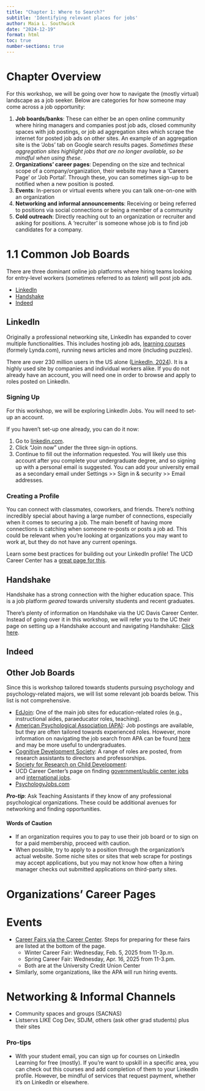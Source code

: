 ```yaml
---
title: "Chapter 1: Where to Search?"
subtitle: 'Identifying relevant places for jobs'
author: Maia L. Southwick
date: "2024-12-19"
format: html
toc: true
number-sections: true
---
```

# Chapter Overview
For this workshop, we will be going over how to navigate the (mostly virtual) landscape as a job seeker. Below are categories for how someone may come across a job opportunity:

1. **Job boards/banks**: These can either be an open online community where hiring managers and companies post job ads, closed community spaces with job postings, or job ad aggregation sites which scrape the internet for posted job ads on other sites. An example of an aggregation site is the 'Jobs' tab on Google search results pages. *Sometimes these aggregation sites highlight jobs that are no longer available, so be mindful when using these.*
2. **Organizations' career pages**: Depending on the size and technical scope of a company/organization, their website may have a 'Careers Page' or 'Job Portal'. Through these, you can sometimes sign-up to be notified when a new position is posted.
3. **Events**: In-person or virtual events where you can talk one-on-one with an organization
4. **Networking and informal announcements**: Receiving or being referred to positions via social connections or being a member of a community
5. **Cold outreach**: Directly reaching out to an organization or recruiter and asking for positions. A 'recruiter' is someone whose job is to find job candidates for a company.


# 1.1 Common Job Boards

There are three dominant online job platforms where hiring teams looking for entry-level workers (sometimes referred to as *talent*) will post job ads.

- [LinkedIn](https://www.linkedin.com/)
- [Handshake](https://joinhandshake.com/)
- [Indeed](https://www.indeed.com/)

## LinkedIn

Originally a professional networking site, LinkedIn has expanded to cover multiple functionalities. This includes hosting job ads, [learning courses](https://learning.linkedin.com/) (formely Lynda.com), running news articles and more (including puzzles).

There are over 230 million users in the US alone ([LinkedIn, 2024](https://news.linkedin.com/about-us#Statistics)). It is a highly used site by companies and individual workers alike. If you do not already have an account, you will need one in order to browse and apply to roles posted on LinkedIn.

### Signing Up

For this workshop, we will be exploring LinkedIn Jobs. You will need to set-up an account. 

If you haven't set-up one already, you can do it now:

1. Go to [linkedin.com](https://www.linkedin.com/).
2. Click "Join now" under the three sign-in options.
3. Continue to fill out the information requested. You will likely use this account after you complete your undergraduate degree, and so signing up with a personal email is suggested. You can add your university email as a secondary email under Settings >> Sign in & security >> Email addresses.

### Creating a Profile

You can connect with classmates, coworkers, and friends. There's nothing incredibly special about having a large number of connections, especially when it comes to securing a job. The main benefit of having more connections is catching when someone re-posts or posts a job ad. This could be relevant when you're looking at organizations you may want to work at, but they do not have any current openings. 

Learn some best practices for building out your LinkedIn profile! The UCD Career Center has a [great page for this](https://careercenter.ucdavis.edu/job-and-internship-search/finding-positions/linkedin-and-others).

## Handshake

Handshake has a strong connection with the higher education space. This is a job platform *geared* towards university students and recent graduates.

There's plenty of information on Handshake via the UC Davis Career Center. Instead of going over it in this workshop, we will refer you to the UC their page on setting up a Handshake account and navigating Handshake: [Click here](https://careercenter.ucdavis.edu/job-and-internship-search/finding-positions/handshake).

## Indeed

## Other Job Boards

Since this is workshop tailored towards students pursuing psychology and psychology-related majors, we will list some relevant job boards below. This list is not comprehensive.

- [EdJoin](https://www.edjoin.org/): One of the main job sites for education-related roles (e.g., instructional aides, paraeducator roles, teaching).
- [American Psychological Association (APA)](https://www.psyccareers.com/): Job postings are available, but they are often tailored towards experienced roles. However, more information on navigating the job search from APA can be found [here](https://www.apa.org/education-career/job-search) and may be more useful to undergraduates.
- [Cognitive Development Society](https://cogdevsoc.org/job-bank/): A range of roles are posted, from research assistants to directors and professorships.
- [Society for Research on Child Development](https://careers.srcd.org/):
- UCD Career Center's page on finding [government/public center jobs](https://careercenter.ucdavis.edu/job-and-internship-search/types-opportunities/government-jobs) and [international jobs](https://careercenter.ucdavis.edu/job-and-internship-search/types-opportunities/international-opportunities).
- [PsychologyJobs.com](http://psychologyjobs.com/)

***Pro-tip***: Ask Teaching Assistants if they know of any professional psychological organizations. These could be additional avenues for networking and finding opportunities.

#### Words of Caution

- If an organization requires you to pay to use their job board or to sign on for a paid membership, proceed with caution. 
- When possible, try to apply to a position through the organization's actual website. Some niche sites or sites that web scrape for postings may accept applications, but you may not know how often a hiring manager checks out submitted applications on third-party sites.

# Organizations' Career Pages 

# Events

- [Career Fairs via the Career Center](https://careercenter.ucdavis.edu/career-center-services/career-fairs). Steps for preparing for these fairs are listed at the bottom of the page.
  - Winter Career Fair: Wednesday, Feb. 5, 2025 from 11-3p.m.
  - Spring Career Fair: Wednesday, Apr. 16, 2025 from 11-3.pm.
  - Both are at the University Credit Union Center
  
- Similarly, some organizations, like the APA will run hiring events.

# Networking & Informal Channels

- Community spaces and groups (SACNAS)
- Listservs LIKE Cog Dev, SDJM, others (ask other grad students) plus their sites

### Pro-tips

- With your student email, you can sign up for courses on LinkedIn Learning for free (mostly). If you're want to upskill in a specific area, you can check out this courses and add completion of them to your LinkedIn profile. However, be mindful of services that request payment, whether it's on LinkedIn or elsewhere.
